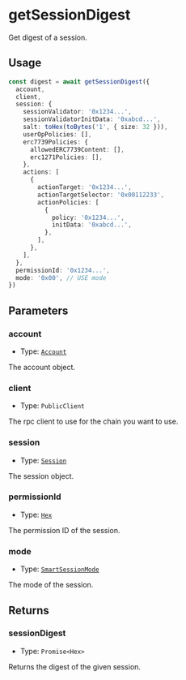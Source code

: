 # getSessionDigest

Get digest of a session.

## Usage

```typescript copy
const digest = await getSessionDigest({
  account,
  client,
  session: {
    sessionValidator: '0x1234...',
    sessionValidatorInitData: '0xabcd...',
    salt: toHex(toBytes('1', { size: 32 })),
    userOpPolicies: [],
    erc7739Policies: {
      allowedERC7739Content: [],
      erc1271Policies: [],
    },
    actions: [
      {
        actionTarget: '0x1234...',
        actionTargetSelector: '0x00112233',
        actionPolicies: [
          {
            policy: '0x1234...',
            initData: '0xabcd...',
          },
        ],
      },
    ],
  },
  permissionId: '0x1234...',
  mode: '0x00', // USE mode
})
```

## Parameters

### account

- Type: [`Account`](/module-sdk/glossary/types#account)

The account object.

### client

- Type: `PublicClient`

The rpc client to use for the chain you want to use.

### session

- Type: [`Session`](/module-sdk/glossary/types#session)

The session object.

### permissionId

- Type: [`Hex`](https://viem.sh/docs/glossary/types#hex)

The permission ID of the session.

### mode

- Type: [`SmartSessionMode`](/module-sdk/glossary/types#smartsessionmode)

The mode of the session.

## Returns

### sessionDigest

- Type: `Promise<Hex>`

Returns the digest of the given session.
